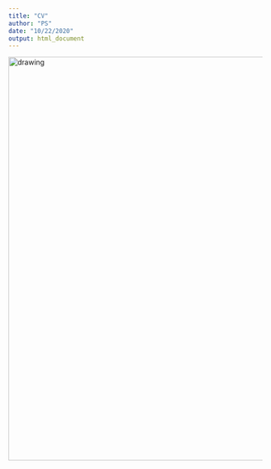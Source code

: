 ```yaml
---
title: "CV"
author: "PS"
date: "10/22/2020"
output: html_document
---
```


<img src="CV.jpg" alt="drawing" width="800"/>

